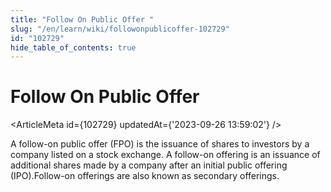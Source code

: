 ```yaml
---
title: "Follow On Public Offer "
slug: "/en/learn/wiki/followonpublicoffer-102729"
id: "102729"
hide_table_of_contents: true
---
```



# Follow On Public Offer 

<ArticleMeta id={102729} updatedAt={'2023-09-26 13:59:02'} />
<div className='border-solid border-b border-t-0 my-4 border-[var(--ifm-color-gray-300)]' />

A follow-on public offer (FPO) is the issuance of shares to investors by a company listed on a stock exchange. A follow-on offering is an issuance of additional shares made by a company after an initial public offering (IPO).Follow-on offerings are also known as secondary offerings.
